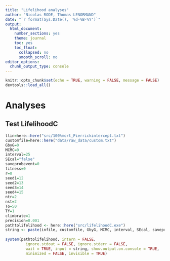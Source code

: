 ```yaml
---
title: "Lifelihood analyses"
author: "Nicolas RODE, Thomas LENORMAND"
date: "`r format(Sys.Date(), '%d-%B-%Y')`"
output: 
  html_document: 
    number_sections: yes
    theme: journal
    toc: yes
    toc_float:
      collapsed: no
      smooth_scroll: no
editor_options: 
  chunk_output_type: console
---
```


```r
knitr::opts_chunk$set(echo = TRUE, warning = FALSE, message = FALSE)
devtools::load_all() 
```
# Analyses
## Test LifelihoodC
```r
llin=here::here("src/100%mort_Pierrickintercept.txt")
customfile=here::here("data/raw_data/custom.txt")
GbyG=0
MCMC=0
interval=25
SEcal="false"
saveprobevent=0
fitness=0
r=0
seed1=12
seed2=13
seed3=14
seed4=15
ntr=2
nst=2
To=50
Tf=1
climbrate=1
precision=0.001
pathtolifelihood <- here::here("src/lifelihoodC.exe")
string <- paste(infile, customfile, GbyG, MCMC, interval, SEcal, saveprobevent, fitness, r, seed1, seed2, seed3, seed4, ntr, nst, To, Tf, climbrate, precision)
  
system(pathtolifelihood, intern = FALSE,
         ignore.stdout = FALSE, ignore.stderr = FALSE,
         wait = TRUE, input = string, show.output.on.console = TRUE,
         minimized = FALSE, invisible = TRUE)

```